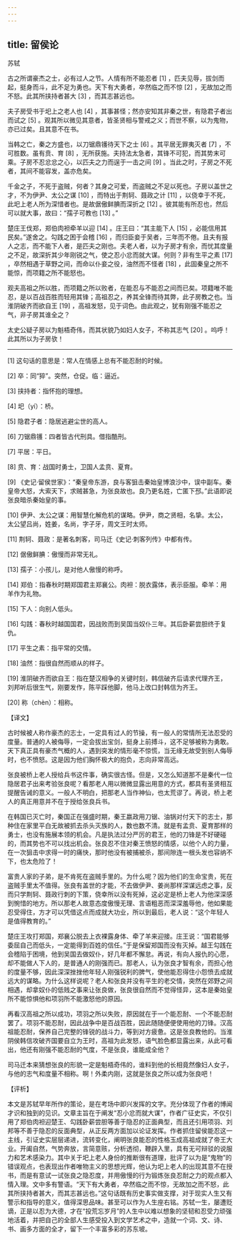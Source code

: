 ```yaml
---
---
---
```

title: 留侯论
---




苏轼

古之所谓豪杰之士，必有过人之节。人情有所不能忍者 [1] ，匹夫见辱，拔剑而起，挺身而斗，此不足为勇也。天下有大勇者，卒然临之而不惊 [2] ，无故加之而不怒。此其所挟持者甚大 [3] ，而其志甚远也。

夫子房受书于圯上之老人也 [4] ，其事甚怪；然亦安知其非秦之世，有隐君子者出而试之 [5] 。观其所以微见其意者，皆圣贤相与警戒之义；而世不察，以为鬼物，亦已过矣。且其意不在书。

当韩之亡，秦之方盛也，以刀锯鼎镬待天下之士 [6] 。其平居无罪夷灭者 [7] ，不可胜数。虽有贲、育 [8] ，无所获施。夫持法太急者，其锋不可犯，而其势末可乘。子房不忍忿忿之心，以匹夫之力而逞于一击之间 [9] 。当此之时，子房之不死者，其间不能容发，盖亦危矣。

千金之子，不死于盗贼，何者？其身之可爱，而盗贼之不足以死也。子房以盖世之才，不为伊尹、太公之谋 [10] ，而特出于荆轲、聂政之计 [11] ，以侥幸于不死，此圯上老人所为深惜者也。是故倨傲鲜腆而深折之 [12] 。彼其能有所忍也，然后可以就大事，故曰：“孺子可教也 [13] 。”

楚庄王伐郑，郑伯肉袒牵羊以迎 [14] 。庄王曰：“其主能下人 [15] ，必能信用其民矣。”遂舍之。勾践之困于会稽 [16] ，而归臣妾于吴者，三年而不倦。且夫有报人之志，而不能下人者，是匹夫之刚也。夫老人者，以为子房才有余，而忧其度量之不足，故深折其少年刚锐之气，使之忍小忿而就大谋。何则？非有生平之素 [17] ，卒然相遇于草野之间，而命以仆妾之役，油然而不怪者 [18] ，此固秦皇之所不能惊，而项籍之所不能怒也。

观夫高祖之所以胜，而项籍之所以败者，在能忍与不能忍之间而已矣。项籍唯不能忍，是以百战百胜而轻用其锋；高祖忍之，养其全锋而待其弊，此子房教之也。当淮阴破齐而欲自王 [19] ，高祖发怒，见于词色。由此观之，犹有刚强不能忍之气，非子房其谁全之？

太史公疑子房以为魁梧奇伟，而其状貌乃如妇人女子，不称其志气 [20] 。呜呼！此其所以为子房欤！



* * *



[1] 这句话的意思是：常人在情感上总有不能忍耐的时候。

[2] 卒：同“猝”。突然，仓促。临：逼近。

[3] 挟持者：指怀抱的理想。

[4] 圯（yí）：桥。

[5] 隐君子者：隐居逃避尘世的高人。

[6] 刀锯鼎镬：四者皆古代刑具。借指酷刑。

[7] 平居：平日。

[8] 贲、育：战国时勇士，卫国人孟贲、夏育。

[9] 《史记·留侯世家》：“秦皇帝东游，良与客狙击秦始皇博浪沙中，误中副车。秦皇帝大怒，大索天下，求贼甚急，为张良故也。良乃更名姓，亡匿下邳。”此语即说张良暗杀秦始皇的事。

[10] 伊尹、太公之谋：用智慧化解危机的谋略。伊尹，商之贤相，名挚。太公，太公望吕尚，姓姜，名尚，字子牙，周文王时太师。

[11] 荆轲、聂政：是著名刺客，司马迁《史记·刺客列传》中都有传。

[12] 倨傲鲜腆：傲慢而非常无礼。

[13] 孺子：小孩儿，是对他人傲慢的称呼。

[14] 郑伯：指春秋时期郑国君主郑襄公。肉袒：脱衣露体，表示臣服。牵羊：用羊作为礼物。

[15] 下人：向别人低头。

[16] 勾践：春秋时越国国君，因战败而到吴国当奴仆三年。其后卧薪尝胆终于复仇。

[17] 平生之素：指平常的交情。

[18] 油然：指很自然而顺从的样子。

[19] 淮阴破齐而欲自王：指在楚汉相争的关键时刻，韩信破齐后请求代理齐王，刘邦听后很生气，刚要发作，陈平踩他脚，他马上改口封韩信为齐王。

[20] 称（chèn）：相称。

【译文】

古时候被人称作豪杰的志士，一定具有过人的节操，有一般人的常情所无法忍受的度量。普通的人被侮辱，一定会拔出宝剑，挺身上前搏斗，这不足够被称为勇敢。天下真正具有豪杰气概的人，遇到突发的情形毫不惊慌，当无缘无故受到别人侮辱时，也不愤怒。这是因为他们胸怀极大的抱负，志向非常高远。

张良被桥上老人授给兵书这件事，确实很古怪。但是，又怎么知道那不是秦代一位隐居君子出来考验张良呢？看那老人用以微微显露出用意的方式，都具有圣贤相互提醒告诫的意义。一般人不明白，把那老人当作神仙，也太荒谬了。再说，桥上老人的真正用意并不在于授给张良兵书。

在韩国已灭亡时，秦国正在强盛时期，秦王嬴政用刀锯、油锅对付天下的志士，那种住在家里平白无故被抓去杀头灭族的人，数也数不清。就是有孟贲、夏育那样的勇士，也没有施展本领的机会。凡是执法过分严厉的君王，他的刀锋是不好硬碰的，而其势也不可以找出机会。张良忍不住对秦王愤怒的情感，以他个人的力量，在一次狙击中求得一时的痛快，那时他没有被捕被杀，那间隙连一根头发也容纳不下，也太危险了！

富贵人家的子弟，是不肯死在盗贼手里的。为什么呢？因为他们的生命宝贵，死在盗贼手里太不值得。张良有盖世的才能，不去做伊尹、姜尚那样深谋远虑之事，反而只学荆轲、聂政行刺的下策，侥幸所以没有死掉，这必定是桥上老人为他深深感到惋惜的地方。所以那老人故意态度傲慢无理、言语粗恶而深深羞辱他，他如果能忍受得住，方才可以凭借这点而成就大功业，所以到最后，老人说：“这个年轻人是值得教育的。”

楚庄王攻打郑国，郑襄公脱去上衣裸露身体、牵了羊来迎接。庄王说：“国君能够委屈自己而低头，一定能得到百姓的信任。”于是保留郑国而没有灭掉。越王勾践在会稽陷于困境，他到吴国去做奴仆，好几年都不懈怠。再说，有向人报仇的心愿，却不能做人下人的，是普通人的刚强而已。那老人，认为张良才智有余，而担心他的度量不够，因此深深挫挫他年轻人刚强锐利的脾气，使他能忍得住小怨愤去成就远大的谋略。为什么这样说呢？老人和张良并没有平生的老交情，突然在郊野之间相遇，却拿奴仆的低贱之事来让张良做，张良很自然而不觉得怪异，这本是秦始皇所不能惊惧他和项羽所不能激怒他的原因。

再看汉高祖之所以成功，项羽之所以失败，原因就在于一个能忍耐、一个不能忍耐罢了。项羽不能忍耐，因此战争中是百战百胜，因此随随便便使用他的刀锋。汉高祖能忍耐，保养自己完整的锋锐的战斗力，等到对方疲惫。这是张良教他的。当淮阴侯韩信攻破齐国要自立为王时，高祖为此发怒，语气脸色都显露出来，从此可看出，他还有刚强不能忍耐的气度，不是张良，谁能成全他？

司马迁本来猜想张良的形貌一定是魁梧奇伟的，谁料到他的长相竟然像妇人女子，与他的志气和度量不相称。啊！外柔内刚，这就是张良之所以成为张良吧！

【评析】

本文是苏轼早年所作的策论，是在考场中即兴发挥的文字。充分体现了作者的博闻才识和独到的见识。文章主旨在于阐发“忍小忿而就大谋”，作者广征史实，不仅引用了郑伯肉袒迎楚王、勾践卧薪尝胆等善于隐忍的正面典型，而且还引用项羽、刘邦等不善于隐忍的反面典型，从正反两方面加以论证发挥。作者抓住留侯能忍这一主线，引证史实层层递进，流转变化，阐明张良能忍的性格玉成高祖成就了帝王大业。开阖自然，气势奔放，言简意赅，分析透彻，鞭辟入里，具有无可辩驳的说服力和艺术感染力。其中关于圯上老人身份的推断很有道理，批评了以为是“鬼物”的错误观点，也表现出作者唯物主义的思想光辉，他认为圯上老人的出现其意不在授书，而是有意试一试张良之隐忍度，并用傲慢的行为锻炼张良忍耐之力的观点都入情入理。文中多有警语。“天下有大勇者，卒然临之而不惊，无故加之而不怒，此其所挟持者甚大，而其志甚远也。”这句话既有历史事实做支撑，对于现实人生又有警示和指导的意义，值得深思品味。甚至可以作为人生座右铭。苏轼一生，屡遭贬谪，正是以忍为大德，才在“投荒忘岁月”的人生中以难以想象的坚韧和忍受力顽强地活着，并把自己的全部人生感受投入到文学艺术之中，造就一个词、文、诗、书、画多方面的全才，留下一个丰富多彩的苏东坡。
